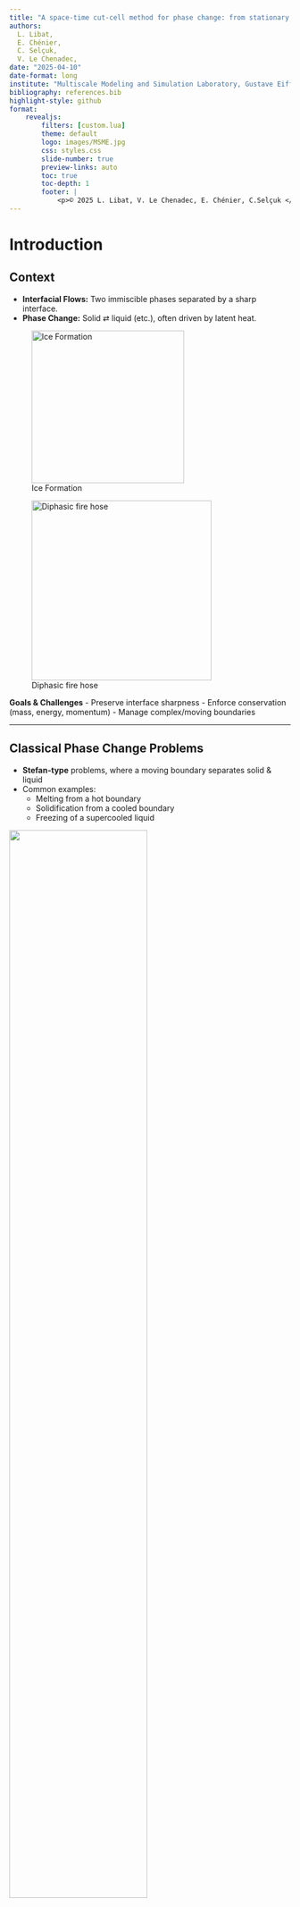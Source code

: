 ```yaml
---
title: "A space-time cut-cell method for phase change: from stationary geometries to moving interfaces"
authors: 
  L. Libat, 
  E. Chénier, 
  C. Selçuk,
  V. Le Chenadec, 
date: "2025-04-10"
date-format: long
institute: "Multiscale Modeling and Simulation Laboratory, Gustave Eiffel University, Champs-sur-Marne, France"
bibliography: references.bib
highlight-style: github
format:
    revealjs: 
        filters: [custom.lua]
        theme: default
        logo: images/MSME.jpg
        css: styles.css
        slide-number: true
        preview-links: auto
        toc: true
        toc-depth: 1
        footer: |
            <p>© 2025 L. Libat, V. Le Chenadec, E. Chénier, C.Selçuk </p>
---
```


# Introduction

## Context

- **Interfacial Flows:** Two immiscible phases separated by a sharp interface.  
- **Phase Change:** Solid ⇄ liquid (etc.), often driven by latent heat.

::: {layout-ncol=2}
![Ice Formation](images/ice.jpg){width=19.5em}

![Diphasic fire hose](images/firefighter.png){width=23em}
:::

**Goals & Challenges**
- Preserve interface sharpness
- Enforce conservation (mass, energy, momentum)
- Manage complex/moving boundaries

---

## Classical Phase Change Problems

::: {layout-ncol=2}
- **Stefan-type** problems, where a moving boundary separates solid & liquid  
- Common examples:  
  - Melting from a hot boundary  
  - Solidification from a cooled boundary  
  - Freezing of a supercooled liquid

![](images/ice_melting.gif){width=70% fig-align="center"}
:::

**Key Equation (Two-Phase Stefan)**

$$
\begin{aligned}
&\text{Find } T_i(x,t)\ \text{and interface } s(t) \text{ such that:}\\
&\quad \partial_t T_i - \nabla\cdot(k_i\,\nabla T_i) = 0, \quad x \in \Omega_i(t),\\
&\quad T_i(s(t),t) = T_m, \quad 
\rho\,L\,\frac{ds}{dt} \;=\; ⟦ k_i\,\nabla T_i \cdot \mathbf{n}⟧.
\end{aligned}
$$

# Why a Cut-Cell Method?

## Primary difficulties

::: {layout-ncol=2}
1. **Sharp Interface on Cartesian Grids**  
   - No body-fitted mesh required  
2. **Non Trivial Boundary Conditions**  
   - Dirichlet, Neumann, Robin conditions
   - Jump conditions across the interface
3. **Staggered Grids**  
   - Coupling between solution gradient and solution field
4. **Conservation**  
   - Mass and energy flux are computed exactly at the cut faces
5. **Two-Fluid Formulation**  
   - 1 set of equations for each phases
   - 1 set of equations for the interface
6. **Extend to Moving Interfaces**  
   - Fresh/dead cells handle domain changes

![](images/cut_cell_with_conditions.svg){width=85% fig-align="center"}
:::

# Stationary geometries

- **Key Idea**: Standard finite-volume integration, but some cells are “cut” by the interface
- **Operators** (Divergence & Gradient) are adapted to partial faces
- **Interface Treatment**: Linear representation with imposed boundary/jump conditions

---

## Heat Equation

The heat equation, in one phase, describes temperature evolution in a medium:

$$
\frac{\partial T}{\partial t} = \nabla \cdot (k \nabla T) + S
$$

Where:

- $T$ is temperature
- $k$ is thermal conductivity
- $S$ is source term

---

## Continuous Formulation: Cell Integration

Integrating over control volume $\Omega_i$:

$$
\int_{\Omega_i} \frac{\partial T}{\partial t} \, dV = \int_{\Omega_i} \nabla \cdot (k \nabla T) \, dV + \int_{\Omega_i} S \, dV
$$

Apply divergence theorem:

$$
\int_{\Omega_i} \frac{\partial T}{\partial t} \, dV = \int_{\partial\Omega_i} k \nabla T \cdot \mathbf{n} \, dS + \int_{\Omega_i} S \, dV
$$

![](images/regular_cell_formulation_1.png){width=100% fig-align="center"}

---

## Continuous Formulation: With Interface

For cells containing an interface $\Gamma_i$, we separate the boundary integral:

$$
\int_{\Omega_i} \frac{\partial T}{\partial t} \, dV = \int_{\partial\Omega_i \setminus \Gamma_i} k \nabla T \cdot \mathbf{n} \, dS + \int_{\Gamma_i} k \nabla T \cdot \mathbf{n} \, dS + \int_{\Omega_i} S \, dV
$$

::: {layout-ncol=2}
- $\color{blue}{\partial\Omega_i \setminus \Gamma_i}$ represents remaining regular faces
- $\Gamma_i$ is the interface portion within the cell
- $\color{green}{\mathbf{n}}$ is the outward normal vector

![](images/interface_cell_formulation.png){width=100% fig-align="center"}
:::

---

## Time Integration

Integrating in time from $t^n$ to $t^{n+1}$:

$$
\int_{\Omega_i} (T^{n+1} - T^n) \, dV = \Delta t \left[ \int_{\partial\Omega_i \setminus \Gamma_i} k \nabla \tilde{T} \cdot \mathbf{n} \, dS + \int_{\Gamma_i} k \nabla \tilde{T} \cdot \mathbf{n} \, dS + \int_{\Omega_i} \tilde{S} \, dV \right]
$$

Where $\tilde{T}$ represents a time-averaged temperature:
$$\tilde{T} = \theta T^{n+1} + (1-\theta)T^n$$

- $\theta = 0$: Explicit Euler (first-order)
- $\theta = 1$: Implicit Euler (first-order)
- $\theta = 1/2$: Crank-Nicolson (second-order)

---

## Regular Cell Discretization

For a standard cell with volume $V_i$ and regular faces:

$$
V_i (T_i^{n+1} - T_i^n) = \Delta t \left[ \sum_{f \in \text{faces}} k A_f \nabla_f(\tilde{T}) + S_i V_i \right]
$$

::: {layout-ncol=2}
- $A_f$ is a regular face area
- $\nabla_f(\tilde{T})$ is the temperature gradient at regular face $f$
- $S_i$ is the source term in cell $i$

![](images/regular_cell_formulation.png){width=100% fig-align="center"}
:::

---

## Cut Cell Discretization

For cells cut by an interface:

$$
V_i(T_i^{n+1} - T_i^n) = \Delta t \left[ \sum_{f \in \text{reg}} k A_f \nabla_f(\tilde{T}) + F_{\Gamma} + S_i V_i \right]
$$

Interface flux term:
$$
F_{\Gamma} = k A_{\Gamma} \nabla_{\Gamma}(\tilde{T})
$$

::: {layout-ncol=2}
- $A_f$ is regular face area
- $A_{\Gamma}$ is interface area segment
- $\nabla_{\Gamma}(\tilde{T})$ is the temperature gradient at the interface

![](images/interface_cut_cell_formulation.png){width=100% fig-align="center"}
:::

## Regular Cell Discretization: Face Gradients

For gradient computation, we apply Stoke's theorem in the staggered cells $\Omega_{i+1/2}$:
$$
\int_{\Omega_{i+1/2}} \nabla T  dV = \int_{\partial\Omega_{i+1/2}} T \mathbf{n} dS
$$

where $\partial\Omega_{i+1/2}$ is the boundary of the staggered cell.

The face gradient $\nabla_f(\tilde{T})$ for face $f$ between cells $i$ and $i+1$ is approximated as:

$$
V_{i+1/2} \nabla_f(\tilde{T}) = B_f \left( \tilde{T}_{i+1} - \tilde{T}_{i} \right)
$$

::: {layout-ncol=2}
- $V_{i+1/2}$ is the volume of the staggered cell
- $B_f$ is the staggered face area
- $\tilde{T}_i$ is the average temperature in cell $i$

![](images/staggered_cell_visualization.svg){width=100% fig-align="center"}
:::

---

## Cut Cell Discretization: Interface Flux

For cells cut by an interface:

$$
V_i(T_i^{n+1} - T_i^n) = \Delta t \left[ \sum_{f \in \text{reg}} k A_f \nabla_f(\tilde{T}) + F_{\Gamma} + S_i V_i \right]
$$

The interface flux term $F_{\Gamma}$ depends on boundary conditions:

::: {.incremental}
- **Dirichlet Condition**: Prescribed temperature at the interface : $T=g(\mathbf{x})$ 
$$
F_{\Gamma} = F_{x,\Gamma} + F_{y,\Gamma} = k A_{\Gamma} \left( \nabla_{x, \Gamma}(\tilde{T}) + \nabla_{y, \Gamma}(\tilde{T}) \right)
$$
Where:
- $F_{x,\Gamma}$ and $F_{y,\Gamma}$ are the interface gradients fluxes in the $x$ and $y$ directions respectively


- **Neumann Condition**: Prescribed heat flux at the interface : $k \nabla T \cdot \mathbf{n} = q_{\Gamma}$
$$
F_{\Gamma} = q_{\Gamma} A_{\Gamma}
$$
Where $q_{\Gamma}$ is the prescribed heat flux at the interface.

- **Robin Condition**: Mixed condition : $\alpha T + \beta k \nabla T \cdot \mathbf{n} = g$
:::

## Discretized System: Complete Heat Equation

For cells cut by an interface, the discretized heat equation with Robin boundary conditions becomes:

$$
\begin{aligned}
V_i(T_i^{n+1} - T_i^n) = \Delta t \left[ \sum_{f \in \text{reg}} k A_f \nabla_f(\tilde{T}) + F_{\Gamma} + S_i V_i \right]
\end{aligned}
$$

This leads to the global linear system:

$$
\begin{bmatrix}
\text{Bulk part Heat Equation} & \text{Interface part Heat Equation} \\
\text{Interface part BC} & \text{Interface part BC}
\end{bmatrix}
\begin{bmatrix}
T^{n+1}_{\text{bulk}} \\
T^{n+1}_{\text{interface}}
\end{bmatrix} =
RHS
$$

- Implicit time-stepping
- Coupling between bulk and interface terms
- Enforce boundary conditions directly in the system
- ⚠️ **No need for ghost cells or extrapolation**

---

## Validation Case: 2D Heat Equation

$\Omega$ is a disk with radius $R=1$. 
$$
\begin{aligned}
\frac{\partial T}{\partial t} - \nabla \cdot (\nabla T) &= 0.0 \quad \text{in } \Omega \\
3.0T(x,t) + \frac{\partial T}{\partial n} &= 1200 \quad \text{on } \Gamma \\
T(x,0) &= 270 \quad t=0
\end{aligned}
$$

Analytical solution:

$$
T(r,t) = T_{\infty} + (T_0 - T_{\infty}) \left[ 1 - \sum_{m=1}^{\infty} \frac{2k R}{\alpha_m^2 + a^2 R^2} \frac{1}{J_0(\alpha_m)} J_0\left(\alpha_m \frac{r}{R}\right) e^{-\alpha_m^2 \frac{kt}{R^2}} \right]
$$

- $T_{\infty} = 400$ and $T_0 = 270$ are the equilibrium and initial temperatures
- $\alpha_m$ are the positive roots of $\alpha J_1(\alpha) - aR J_0(\alpha) = 0$
- $J_0$ and $J_1$ are Bessel functions of the first kind
- $k=1$ is the thermal diffusivity, $a$ is the Robin coefficient

---

## Validation Case: 2D Heat Equation

To validate the method, [@Polyanin2016] :

::: {#fig-heat layout-ncol=2}
![Implicit Euler](images/conv_max_BE.png){#fig-heat-be}

![Crank-Nicolson](images/conv_max_CN.png){#fig-heat-cn}

Convergence in $L^\infty$ relative error norm showing expected accuracy: 1st order (BE) and 2nd order (CN) 

:::

---

## Two-Phase Discretization

Next we extend to problems with different materials across the interface:

$$
\begin{aligned}
\frac{\partial T_i}{\partial t} - \nabla \cdot (k_i \nabla T_i) &= S_i \quad \text{in } \Omega_i, \quad i=1,2 \\
⟦\alpha T⟧ &= g \quad \text{on } \Gamma \\
⟦k \nabla T \cdot \mathbf{n}⟧ &= h \quad \text{on } \Gamma
\end{aligned}
$$
With temperature and flux matching conditions across the interface

::: {layout-ncol=2}
- Temperature jump condition discretized as:
$$
\begin{aligned}
\alpha_1 \tilde{T}_{\text{interface 1}} - \alpha_2 \tilde{T}_{\text{interface 2}} &= g
\end{aligned}
$$

- Flux jump condition discretized as:
$$
\begin{aligned}
k_1 F_{\Gamma,1} - k_2 F_{\Gamma,2} &= A_{\Gamma} h
\end{aligned}
$$

![](images/two_phase_cell_formulation.png){width=100% fig-align="center"}
:::

---


## Two-Phase Discretization

Next we extend to problems with different materials across the interface:

$$
\begin{aligned}
\frac{\partial T_i}{\partial t} - \nabla \cdot (k_i \nabla T_i) &= S_i \quad \text{in } \Omega_i, \quad i=1,2 \\
⟦\alpha T⟧ &= g \quad \text{on } \Gamma \\
⟦k \nabla T \cdot \mathbf{n}⟧ &= h \quad \text{on } \Gamma
\end{aligned}
$$
With temperature and flux matching conditions across the interface


The discretized system becomes:

$$
\begin{bmatrix}
\text{Heat Equation 1} \\
\text{Temperature Jump} \\
\text{Heat Equation 2} \\
\text{Flux Jump}
\end{bmatrix}
\begin{bmatrix}
T^{n+1}_{\text{bulk 1}} \\
T^{n+1}_{\text{interface 1}} \\
T^{n+1}_{\text{bulk 2}} \\
T^{n+1}_{\text{interface 2}}
\end{bmatrix} =
RHS
$$

---

## Validation Case: 2D Two-Phase Heat Equation

$\Omega_1$ is a disk with radius $R$. $\Omega_2$ is the complement of $\Omega_1$ in the unit square.

$$
\begin{aligned}
\frac{\partial T_1}{\partial t} - \nabla \cdot (k_1 \nabla T_1) &= 0 \quad \text{in } \Omega_1, \\
\frac{\partial T_2}{\partial t} - \nabla \cdot (k_2 \nabla T_2) &= 0 \quad \text{in } \Omega_2, \\
T_1 - \alpha_2 T_2 &= 0 \quad \text{on } \Gamma, \\
k_1 \nabla T_1 \cdot \mathbf{n} - k_2 \nabla T_2 \cdot \mathbf{n} &= 0 \quad \text{on } \Gamma
\end{aligned}
$$

Analytical solution:
$$
\begin{aligned}
T_1(r,t) &= \frac{4 T_{1,0} k_1 k_2^2 \alpha_2}{\pi^2 R} \int_0^{\infty} \exp{-k_1 u^2 t} \frac{J_0(ur) J_1(uR)}{u^2(\Phi^2(u) + \Psi^2(u))} du \\
T_2(x,y,t) &= \frac{2 T_{2,0} k_1 \sqrt{k_2} \alpha_1}{\pi} \int_0^{\infty} \exp{-k_1 u^2 t} \frac{J_1(uR)(J_0(k ur)\Phi(u) - Y_0(k ur)\Psi(u))}{u(\Phi^2(u) + \Psi^2(u))} du
\end{aligned}
$$

- $T_{1,0} = 1$, $T_{2,0} = 0$ are the initial temperatures
- $J_\beta$, $Y_\beta$ are the Bessel function of the first kind and second kind respectively
- $k=\sqrt{k_1/k_2}$ is the ratio of thermal conductivities
- $\Phi(u)$ and $\Psi(u)$ are functions of the Bessel functions

---

## Validation Case: 2D Two-Phase Heat Equation

::: {#fig-heat2}
![ ](images/two_phase_conv.png){width="100%"}

Second-order convergence in $L^2$ norm for full cells, Superlinear convergence for cut cells.
:::

## Validation Case: 2D Two-Phase Heat Equation

![](images/heat_2d_2ph_henry_end.png){fig-align="center"}

## Validation Case: 2D Two-Phase Heat Equation

::: {#fig-heat-2ph-sherwood layout-ncol=2}

![Heat Transfer number](images/Heat_Transfer_Coeff.png){#fig-heat-2ph-sherwood}

![Zoom](images/Heat_Transfer_Coeff_zoom.png){#fig-heat-2ph-sherwood-zoom}

Heat Transfer number
:::

# Moving Interfaces

- **Space-Time Approach**: Combine time with spatial domain: extrude cells across $\Delta t$
- **Two Key Scenarios**:
  - Prescribed Motion (solid body movement)
  - Interface Problem (Stefan condition-driven)

---

## Space-Time Discretization

![From 1D Space Mesh to 2D Space-Time Mesh](images/space_time.gif){width="100%"}

---

## Reynolds Transport Theorem

Let $f$ be a scalar field:

$$
\frac{d}{dt} \int_{\Omega(t)} f\, dV
=
\int_{\Omega(t)} \frac{\partial f}{\partial t}\, dV
+
\int_{\partial \Omega(t)} \bigl(\mathbf{w}\cdot\mathbf{n}\bigr) f\, dS,
$$

- $\Omega(t)$ is a moving/deforming control volume  
- $\mathbf{w}$ is the velocity of the moving boundary
- $\mathbf{n}$ is the outward normal on $\partial \Omega(t)$

For $f=1$, we get the Geometric Conservation Law:

$$
V^{n+1} - V^n
=
\int_{t_n}^{t_{n+1}} \int_{\partial \Omega(t)} \mathbf{w}\cdot d\mathbf{S}\, dt.
$$

---

## Problem Discretization for Moving Interfaces

Applying the Reynolds Transport Theorem to the heat equation in a moving domain $\Omega_i(t)$:

$$
\begin{aligned}
\int_{t_n}^{t_{n+1}} \int_{\Omega_i(t)}
\left( \frac{\partial T}{\partial t} - \nabla \cdot (k \nabla T) - S \right)\,dV\,dt = 0
\end{aligned}
$$

This expands to:

$$
\begin{aligned}
\underbrace{V_i^{n+1} T_i^{n+1} - V_i^{n} T_i^{n}}_{\substack{\text{net change of}\\T\text{ in domain}}}
&-\underbrace{\int_{t_n}^{t_{n+1}} \int_{\partial \Omega_i(t)}
\mathbf{w}\cdot \mathbf{n} \, T \, dS\,dt}_{\substack{\text{boundary motion}\\\text{contribution}}} \\
&= \underbrace{\sum_{f \in \text{reg}} k \mathcal{A_f} \mathcal{\nabla_f(\tilde{T})}}_{\substack{\text{space-time flux}\\\text{through regular faces}}} 
+ \underbrace{\mathcal{F_{\Gamma}}}_{\substack{\text{space-time flux across}\\\text{moving interface}}} 
+ \underbrace{S_i \mathcal{V_i}}_{\text{source term}} 
\end{aligned}
$$

## Problem Discretization for Moving Interfaces

This expands to:

$$
\begin{aligned}
\underbrace{V_i^{n+1} T_i^{n+1} - V_i^{n} T_i^{n}}_{\substack{\text{net change of}\\T\text{ in domain}}}
&-\underbrace{\int_{t_n}^{t_{n+1}} \int_{\partial \Omega_i(t)}
\mathbf{w}\cdot \mathbf{n} \, T \, dS\,dt}_{\substack{\text{boundary motion}\\\text{contribution}}} \\
&= \underbrace{\sum_{f \in \text{reg}} k \mathcal{A_f} \mathcal{\nabla_f(\tilde{T})}}_{\substack{\text{space-time flux}\\\text{through regular faces}}} 
+ \underbrace{\mathcal{F_{\Gamma}}}_{\substack{\text{space-time flux across}\\\text{moving interface}}} 
+ \underbrace{S_i \mathcal{V_i}}_{\text{source term}} 
\end{aligned}
$$

Where:

- $V_i^{n+1}$, $V_i^{n}$ are cell volumes at time levels $n+1$ and $n$
- $T_i^{n+1}$, $T_i^{n}$ are cell temperatures at time levels $n+1$ and $n$
- $T^\gamma$ is the temperature at the interface
- $\mathcal{V_i}$ is the space-time volume of the cell
- $\mathcal{A_f}$ is the space-time area of the regular face

---

## Space-Time Cut Cell Discretization

![Space-Time cut cell: Moving Interface](images/space_time_cut_cell.png){width="100%" align="center"}

$$
\begin{aligned}
\underbrace{T_i^{\omega,n+1} V_i^{n+1} - T_i^{\omega,n} V_i^{n}}_{\substack{\text{net change of} \\ c_p\,T\text{ in domain}}} + \underbrace{(V_i^{n+1} - V_i^{n}) T_i^{\gamma}}_{\substack{\text{boundary motion} \\ \text{contribution}}}
+ \underbrace{ q_{i+1/2}^{\omega}}_{\substack{\text{space-time flux} \\ \text{through faces}}} - \underbrace{ q_{i}^{\gamma}}_{\substack{\text{flux across} \\ \text{moving interface } \Gamma(t)}} = 0
\end{aligned}
$$

---

## Fresh/Dead Cell Problem

- **Interface Crossing:** During $\Delta t$, cells may change status:
  - **Fresh cells:** Empty at $t^n$, wet at $t^{n+1}$
  - **Dead cells:** Wet at $t^n$, empty at $t^{n+1}$

::: {layout-ncol="2"}
![Fresh Cell](images/freshcell.svg){width="100%"}

![Dead Cell](images/deadcell.svg){width="100%"}
:::

- **Energy Conservation:** Still solve the heat equation in those cells. Ensures global conservation.

---

## Implicit Interface Tracking

- Stefan Problem : 
    - Coupled problem between heat equation and interface motion (interface position depends on temperature and vice versa)
    - Nonlinear problem 
    - Interface velocity determined by latent heat balance:
    $$
    \rho\,L\,\dot{s} = ⟦\mathbf{q}\cdot\mathbf{n}⟧
    $$

- **Interface Representation** : B-Spline parametrization with Height functions $y=H(x)$
- **Goal:** Conserve this coupling discretely => Implicitly track the interface.

---

## VOF Advection vs. Fixed point Method

::: {layout-ncol="2"}
::: {.column}
**Traditional VOF Approach:**

[see @Weymouth2010]

$$
\frac{\partial \alpha}{\partial t} + \nabla\cdot(\alpha\,\mathbf{u}) = 0
$$

- Interface advection : $\mathbf{u}$ extension ?
- Numerical diffusion, splitting errors

![VOF Advection Schematic](images/vof_advection.png){width=100%} 
:::

::: {.column}

:::
:::

---

## VOF Advection vs. Fixed point Method

::: {layout-ncol="2"}

::: {.column}
**Traditional VOF Approach:**

[see @Weymouth2010]

$$
\frac{\partial \alpha}{\partial t} + \nabla\cdot(\alpha\,\mathbf{u}) = 0
$$

- Interface advection : $\mathbf{u}$ extension ?
- Numerical diffusion, splitting errors

![VOF Advection Schematic](images/vof_advection.png){width=100%}

:::

::: {.column}
**Our Iterative Method:**

[see $\textbf{in preparation}$]

$$
\rho L \frac{\partial s}{\partial t} = ⟦\mathbf{q}\cdot\mathbf{n}⟧ \leftrightarrow F(s,T) = 0
$$

- Enforces conservation
- Iteratively updates interface

![Newton-Based Schematic](images/rootfindingnewton.jpg){width=55%}
:::
:::

---

## Iterative Interface Update

- **Iterative Procedure:**
  1. **Guess:** Initial interface position $s^{n+1,(k)}$
  2. **Build:** Cut-cell geometry and operators
  3. **Solve:** Heat equation for temperature field
  4. **Residual:** Compute $\mathrm{res}_k = F(s^{n+1,(k)},\mathbf{T}^{(k)})$ (Stefan condition)
  5. **Update:** $H^{n+1,(k+1)} = H^{n+1,(k)} - \alpha\,\mathrm{res}_k$ (Update Height function)
  6. **Reconstruct:** Update interface position $s^{n+1,(k+1)}$
  7. **Repeat** until convergence

---

## Test Case: 1D Stefan Problem

- **Problem:**
  - Fusion of a solid bar
  - Initial temperature $T_0 = 0$ (cooled melting)
  - Dirichlet boundary condition $T = 1$

::: {layout-ncol="2"}
![Interface position](images/stefan_1D_interface.png){width=100%}

![Temperature profile](images/temp_stef_1d_2ph.png){width=100%}
:::

---

## Test Case: 2D Stefan Problem

- **Problem:**
  - Fusion of a solid slab
  - Initial temperature $T_0 = 0$ (cooled melting)
  - Dirichlet boundary condition $T = 1$

::: {layout-ncol="2"}
![Interface convergence](images/stefan_2d_Inter_Conv.png){width=100%}

![Temperature profile](images/stefan_2D_2ph_temp3.gif){width=100% fig-align="center"}

:::

---

## Fixed-Point Method: Convergence Properties

- **Convergence Rate:**
  - Linear convergence (Observed $O(k^{1.1})$) for not so stiff problems

::: {layout-ncol="2"}
![Residual decay](images/stefan_1D_residual.png){width=80%}

![Iterations per timestep](images/residual_withguess.png){width=80%}
:::

- **Initial Guess:**
  - Extrapolation method provides good initial guess : $s^{n+1,(0)} = s^n$
  - Velocity-based guess also effective : $s^{n+1,(0)} = s^n + \Delta t \cdot v^n$

---

## Mullins-Sekerka Theory

- **Morphological Instability:** [@Mullins1964]
  - Small perturbations to a planar solid-liquid interface can grow/decay
  - Leads to dendritic patterns in solidification

- **Governing Physics:**
  - Gibbs-Thomson relation: $T|_{interface} = T_m - \Gamma\kappa - \beta V_n$
    - $T_m$ is melting temperature
    - $\kappa$ is interface curvature
    - $V_n$ is normal velocity

- **Dispersion Relation:**
  - Linear stability analysis leads to a dispersion relation
  - Growth rate $\omega(k)$ depends on wavenumber $k$ and system parameters

---

## Test Case: Mullins-Sekerka Instability

- **Problem:**
  - Solidification of a supercooled liquid
  - Initial perturbation on planar interface
  - Growth/decay of perturbations following Gibbs-Thomson relation

::: {layout-ncol="2"}
![Interface evolution](images/mullins_sekerka_interface.png){width=100%}

![Temperature field](images/mullins_sekerka_temp.gif){width=100%}
:::

---

## Test Case: Mullins-Sekerka Instability

::: {layout-nrow=2}
![Growing dentrite](images/mullins_sekerka_temp.gif){width=50%}

![Decaying dentrite](images/damped_interf.gif){width=50%}

![](images/growing_interface_ampl.png){width=50%}

![](images/damped_interface_ampl.png){width=50%}
:::

# Conclusion & Perspectives

## Conclusions

- Cut-cell method for stationnary geometries:
  - Conservation of physical quantities
  - Super-linear rate of convergence and good accuracy
  - No need to interpolate the boundary condition

- Implicit Interface tracking with Newton-based method:
  - Enforces conservation at the interface
  - Iteratively adjusts the interface position
  - Agnostic to the interface parametrization

---

## Perspectives

- Testing a front-tracking approach for the interface tracking
- Two-phase flow Navier-Stokes solver :
  - Solve for pressure and velocity fields 
  - Fully coupled method

- Coupling with the actual Heat/Species solver

- Preconditioning strategies and parallelization


# Q&A

Thank you for your attention!
Any questions?

## References

::: {#refs}
:::

# Appendix {.appendix visibility="uncounted"}

## Appendix: Interface Reconstruction

- **Height Function Approach:**
  - Interface represented as height in each column
  - Reconstructed with piecewise B-splines
  - Volume conservation enforced:
    $$\int_{y_j}^{y_{j+1}} H(y)\,dy \approx \alpha_j\,\Delta x $$

- **Parameterization:**
  - B-spline representation: $H(x) = \sum_{k} a_k B_k^{(d)}(x)$
  - Different degrees $d$ control smoothness
  - Coefficients $a_k$ determined by solving a linear system (if periodic) or least-squares fitting (if not periodic)

---

## Appendix: Mullins-Sekerka Dispersion Relation

- **Linear Stability Analysis:**
  - Base state: $T_{st}(y) = T_m + G\,y$ (flat interface at $y=0$)
  - Perturbed interface: $h(x,t) = h_0 \sin(kx)e^{\omega t}$

- **Resulting Dispersion Relation:**
  $$\omega(k) = -\frac{k_l\,k\,(\Gamma\,k^2 + G)}{\rho L + k_l\,k\,\beta}$$

- **Instability Condition:**
  - Growth when $G < 0$ and $|G| > \Gamma k^2$ (undercooled melt)
  - Maximum growth at $k_\text{max} = \sqrt{|G|/3\Gamma}$ (when $\beta \approx 0$)

---

## Appendix: Gibbs-Thomson Effects

::: {layout-ncol="2"}
![With Gibbs-Thomson](images/interface_with_GT.png)

![Without Gibbs-Thomson](images/interface_without_GT.png)
:::

- **Surface Tension Effects:**
  - Regularizes interface (prevents numerical instabilities)
  - Smooths high curvature regions
  - Physically essential for dendrite tip selection

---


## Appendix : Adaptive Time-Stepping

- **Algorithm:**
  1. Set initial timestep $\Delta t$
  2. Perform Newton iterations for interface update
  3. **Adjust based on convergence:**
     - If iterations > threshold: Reduce $\Delta t = \alpha \Delta t$ (typically $\alpha = 0.5$)
     - If iterations < threshold: Increase $\Delta t = \Delta t/\alpha$ (typically up to 1.5×)
  4. Enforce $\Delta t_{min} \leq \Delta t \leq \Delta t_{max}$

- **Benefits:**
  - 40-60% reduction in total computational time
  - Automatically handles stiff regions

## Appendix : Matrix Form of the operators

- Kronecker product to build global matrix operators
- Divergence operator

$$ 
\begin{aligned}
\text{div}(\mathbf{q}^\omega, \mathbf{q}^\gamma) &=-\,(\mathbf{G}^T + \mathbf{H}^T)\,\mathbf{q}^\omega +
\mathbf{H}^T\,\mathbf{q}^\gamma
\end{aligned}
$$
 
- Gradient operator

$$
\begin{aligned}
\text{grad}(T^\omega, T^\gamma) &= \begin{pmatrix}
\text{grad}_x(T^\omega, T^\gamma) \\
\text{grad}_y(T^\omega, T^\gamma)
\end{pmatrix} \\
&= \mathbf{W}^\dagger \bigl(\mathbf{G}\,T^\omega \;+\; \mathbf{H}\,T^\gamma\bigr)
\end{aligned}
$$

--- 

## Appendix : Gradient Calculation at the interface

::: {layout-ncol=2}
![Johansen and Colella method](images/colella_grad.svg){width=85%}

![Our cut cell method](images/interface_grad.svg){width=100%}
:::

::: {layout-ncol=2}
2nd order gradient calculation at the interface using Johansen and Colella method

Gradient calculation at the interface using our cut-cell method (1st order)
:::